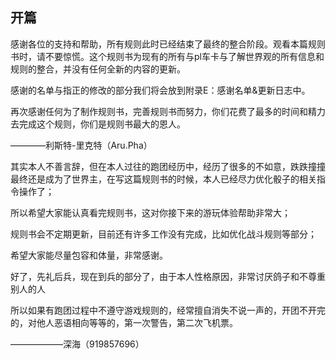 ## 开篇

感谢各位的支持和帮助，所有规则此时已经结束了最终的整合阶段。观看本篇规则书时，请不要惊慌。这个规则书为现有的所有与pl车卡与了解世界观的所有信息和规则的整合，并没有任何全新的内容的更新。

感谢的名单与指正的修改的部分我们将会放到附录E：感谢名单&更新日志中。

再次感谢任何为了制作规则书，完善规则书而努力，你们花费了最多的时间和精力去完成这个规则，你们是规则书最大的恩人。

————利斯特-里克特（Aru.Pha）

其实本人不善言辞，但在本人过往的跑团经历中，经历了很多的不如意，跌跌撞撞最终还是成为了世界主，在写这篇规则书的时候，本人已经尽力优化骰子的相关指令操作了；

所以希望大家能认真看完规则书，这对你接下来的游玩体验帮助非常大；

规则书会不定期更新，目前还有许多工作没有完成，比如优化战斗规则等部分；

希望大家能尽量包容和体量，非常感谢。

好了，先礼后兵，现在到兵的部分了，由于本人性格原因，非常讨厌鸽子和不尊重别人的人

所以如果有跑团过程中不遵守游戏规则的，经常擅自消失不说一声的，开团不开完的，对他人恶语相向等等的，第一次警告，第二次飞机票。

——————深海（919857696）